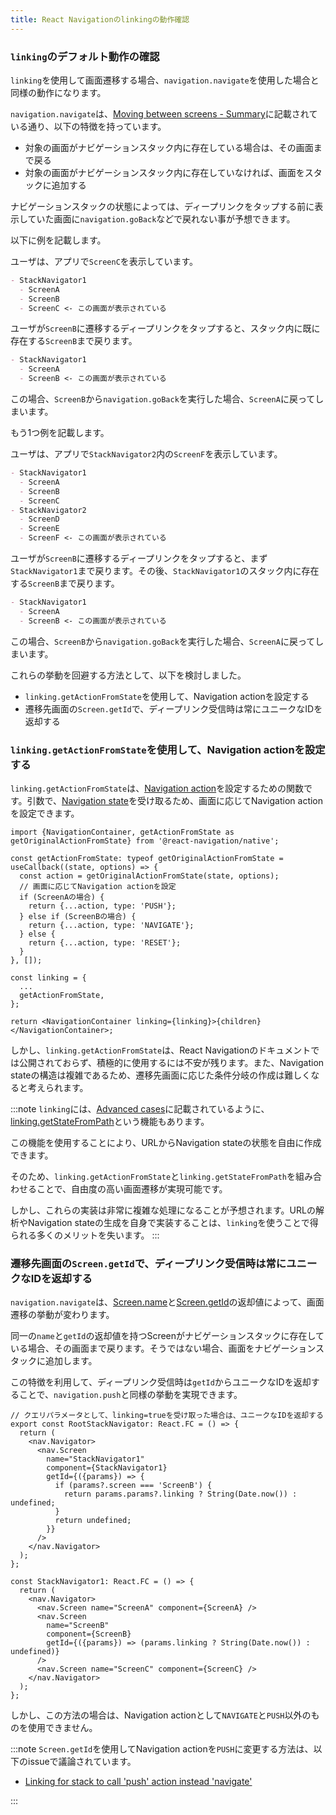 ```yaml
---
title: React Navigationのlinkingの動作確認
---
```


### `linking`のデフォルト動作の確認

`linking`を使用して画面遷移する場合、`navigation.navigate`を使用した場合と同様の動作になります。

`navigation.navigate`は、[Moving between screens - Summary](https://reactnavigation.org/docs/navigating/#summary)に記載されている通り、以下の特徴を持っています。

- 対象の画面がナビゲーションスタック内に存在している場合は、その画面まで戻る
- 対象の画面がナビゲーションスタック内に存在していなければ、画面をスタックに追加する

ナビゲーションスタックの状態によっては、ディープリンクをタップする前に表示していた画面に`navigation.goBack`などで戻れない事が予想できます。

以下に例を記載します。

ユーザは、アプリで`ScreenC`を表示しています。

```markdown title=ナビゲーションスタック（ディープリンクタップ前）
- StackNavigator1
  - ScreenA
  - ScreenB
  - ScreenC <- この画面が表示されている
```

ユーザが`ScreenB`に遷移するディープリンクをタップすると、スタック内に既に存在する`ScreenB`まで戻ります。

```markdown title=ナビゲーションスタック（ディープリンクタップ後）
- StackNavigator1
  - ScreenA
  - ScreenB <- この画面が表示されている
```

この場合、`ScreenB`から`navigation.goBack`を実行した場合、`ScreenA`に戻ってしまいます。

もう1つ例を記載します。

ユーザは、アプリで`StackNavigator2`内の`ScreenF`を表示しています。

```markdown title=ナビゲーションスタック（ディープリンクタップ前）
- StackNavigator1
  - ScreenA
  - ScreenB
  - ScreenC
- StackNavigator2
  - ScreenD
  - ScreenE
  - ScreenF <- この画面が表示されている
```

ユーザが`ScreenB`に遷移するディープリンクをタップすると、まず`StackNavigator1`まで戻ります。その後、`StackNavigator1`のスタック内に存在する`ScreenB`まで戻ります。

```markdown title=ナビゲーションスタック（ディープリンクタップ後）
- StackNavigator1
  - ScreenA
  - ScreenB <- この画面が表示されている
```

この場合、`ScreenB`から`navigation.goBack`を実行した場合、`ScreenA`に戻ってしまいます。

これらの挙動を回避する方法として、以下を検討しました。

- `linking.getActionFromState`を使用して、Navigation actionを設定する
- 遷移先画面の`Screen.getId`で、ディープリンク受信時は常にユニークなIDを返却する

### `linking.getActionFromState`を使用して、Navigation actionを設定する

`linking.getActionFromState`は、[Navigation action](https://reactnavigation.org/docs/navigation-actions)を設定するための関数です。引数で、[Navigation state](https://reactnavigation.org/docs/navigation-state/)を受け取るため、画面に応じてNavigation actionを設定できます。

```tsx
import {NavigationContainer, getActionFromState as getOriginalActionFromState} from '@react-navigation/native';

const getActionFromState: typeof getOriginalActionFromState = useCallback((state, options) => {
  const action = getOriginalActionFromState(state, options);
  // 画面に応じてNavigation actionを設定
  if (ScreenAの場合) {
    return {...action, type: 'PUSH'};
  } else if (ScreenBの場合) {
    return {...action, type: 'NAVIGATE'};
  } else {
    return {...action, type: 'RESET'};
  }
}, []);

const linking = {
  ...
  getActionFromState,
};

return <NavigationContainer linking={linking}>{children}</NavigationContainer>;
```

しかし、`linking.getActionFromState`は、React Navigationのドキュメントでは公開されておらず、積極的に使用するには不安が残ります。また、Navigation stateの構造は複雑であるため、遷移先画面に応じた条件分岐の作成は難しくなると考えられます。

:::note
`linking`には、[Advanced cases](https://reactnavigation.org/docs/configuring-links#advanced-cases)に記載されているように、[linking.getStateFromPath](https://reactnavigation.org/docs/navigation-container#linkinggetstatefrompath)という機能もあります。

この機能を使用することにより、URLからNavigation stateの状態を自由に作成できます。

そのため、`linking.getActionFromState`と`linking.getStateFromPath`を組み合わせることで、自由度の高い画面遷移が実現可能です。

しかし、これらの実装は非常に複雑な処理になることが予想されます。URLの解析やNavigation stateの生成を自身で実装することは、`linking`を使うことで得られる多くのメリットを失います。
:::

### 遷移先画面の`Screen.getId`で、ディープリンク受信時は常にユニークなIDを返却する

`navigation.navigate`は、[Screen.name](https://reactnavigation.org/docs/screen/#name)と[Screen.getId](https://reactnavigation.org/docs/screen/#getid)の返却値によって、画面遷移の挙動が変わります。

同一の`name`と`getId`の返却値を持つScreenがナビゲーションスタックに存在している場合、その画面まで戻ります。そうではない場合、画面をナビゲーションスタックに追加します。

この特徴を利用して、ディープリンク受信時は`getId`からユニークなIDを返却することで、`navigation.push`と同様の挙動を実現できます。

```tsx
// クエリパラメータとして、linking=trueを受け取った場合は、ユニークなIDを返却する
export const RootStackNavigator: React.FC = () => {
  return (
    <nav.Navigator>
      <nav.Screen
        name="StackNavigator1"
        component={StackNavigator1}
        getId={({params}) => {
          if (params?.screen === 'ScreenB') {
            return params.params?.linking ? String(Date.now()) : undefined;
          }
          return undefined;
        }}
      />
    </nav.Navigator>
  );
};

const StackNavigator1: React.FC = () => {
  return (
    <nav.Navigator>
      <nav.Screen name="ScreenA" component={ScreenA} />
      <nav.Screen
        name="ScreenB"
        component={ScreenB}
        getId={({params}) => (params.linking ? String(Date.now()) : undefined)}
      />
      <nav.Screen name="ScreenC" component={ScreenC} />
    </nav.Navigator>
  );
};
```

しかし、この方法の場合は、Navigation actionとして`NAVIGATE`と`PUSH`以外のものを使用できません。

:::note
`Screen.getId`を使用してNavigation actionを`PUSH`に変更する方法は、以下のissueで議論されています。

- [Linking for stack to call 'push' action instead 'navigate'](https://github.com/react-navigation/react-navigation/issues/9090)

:::
